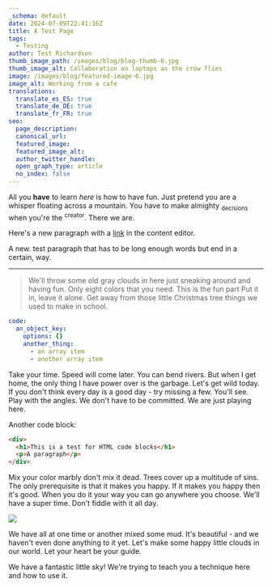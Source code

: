 ```yaml
---
_schema: default
date: 2024-07-09T22:41:16Z
title: A Test Page
tags:
  - Testing
author: Test Richardson
thumb_image_path: /images/blog/blog-thumb-6.jpg
thumb_image_alt: Collaboration on laptops as the crow flies
image: /images/blog/featured-image-6.jpg
image_alt: Working from a cafe
translations:
  translate_es_ES: true
  translate_de_DE: true
  translate_fr_FR: true
seo:
  page_description:
  canonical_url:
  featured_image:
  featured_image_alt:
  author_twitter_handle:
  open_graph_type: article
  no_index: false
---
```

All you **have** to learn *here* is how to have fun. Just pretend you are a whisper floating across a mountain. You have to make almighty <sub>decisions</sub> when you're the <sup>creator</sup>. There we are.

Here's a new paragraph with a [link](https://cloudcannon.com/) in the content editor.

A new. test paragraph that has to be long enough words but end in a certain, way.

<SnippetsAlert background_color="#F7B2AD" alert_message="Yay, we support snippets now!" color="#ffffff" icon="Lemon"/>

---

> We'll throw some old gray clouds in here just sneaking around and having fun. Only eight colors that you need. This is the fun part Put it in, leave it alone. Get away from those little Christmas tree things we used to make in school.

```yaml
code:
  an_object_key:
    options: {}
    another_thing:
      - an array item
      - another array item
```

Take your time. Speed will come later. You can bend rivers. But when I get home, the only thing I have power over is the garbage. Let's get wild today. If you don't think every day is a good day - try missing a few. You'll see. Play with the angles. We don't have to be committed. We are just playing here.

Another code block:

```html
<div>
  <h1>This is a test for HTML code blocks</h1>
  <p>A paragraph</p>
</div>
```

Mix your color marbly don't mix it dead. Trees cover up a multitude of sins. The only prerequisite is that it makes you happy. If it makes you happy then it's good. When you do it your way you can go anywhere you choose. We'll have a super time. Don't fiddle with it all day.

![](/images/blog/featured-image-2.jpg)

We have all at one time or another mixed some mud. It's beautiful - and we haven't even done anything to it yet. Let's make some happy little clouds in our world. Let your heart be your guide.

We have a fantastic little sky! We're trying to teach you a technique here and how to use it.